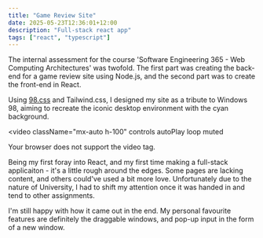 ```yaml
---
title: "Game Review Site"
date: 2025-05-23T12:36:01+12:00
description: "Full-stack react app"
tags: ["react", "typescript"]
---
```


The internal assessment for the course 'Software Engineering 365 - Web Computing Architectures' was twofold. The first part was creating the back-end for a game review site using Node.js, and the second part was to create the front-end in React.

Using <a href="https://jdan.github.io/98.css/">98.css</a> and Tailwind.css, I designed my site as a tribute to Windows 98, aiming to recreate the iconic desktop environment with the cyan background.

<video
className="mx-auto h-100"
controls
autoPlay
loop
muted

>

  <source src="/images/projects/demo.mp4" type="video/mp4" />
  Your browser does not support the video tag.
</video>

Being my first foray into React, and my first time making a full-stack applicaiton - it's a little rough around the edges. Some pages are lacking content, and others could've used a bit more love. Unfortunately due to the nature of University, I had to shift my attention once it was handed in and tend to other assignments.

I'm still happy with how it came out in the end. My personal favourite features are definitely the draggable windows, and pop-up input in the form of a new window.
